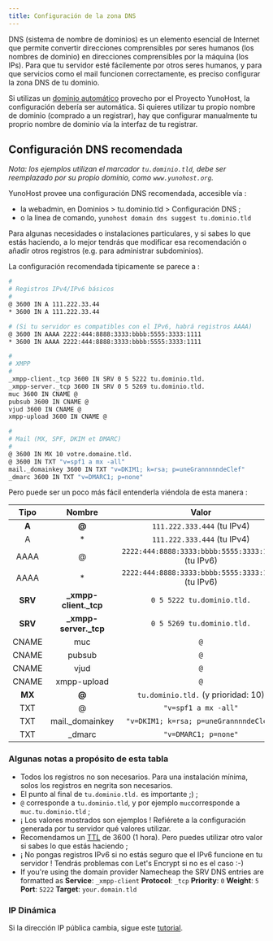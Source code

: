 ```yaml
---
title: Configuración de la zona DNS
---
```


DNS (sistema de nombre de dominios) es un elemento esencial de Internet que permite convertir direcciones comprensibles por seres humanos (los nombres de dominio) en direcciones comprensibles por la máquina (los IPs). Para que tu servidor esté fácilemente por otros seres humanos, y para que servicios como el mail funcionen correctamente, es preciso configurar la zona DNS de tu dominio.

Si utilizas un [dominio automático](/admin/tutorials/domains/dns_nohost_me) provecho por el Proyecto YunoHost, la configuración debería ser automática. Si quieres utilizar tu propio nombre de dominio (comprado a un registrar), hay que configurar manualmente tu proprio nombre de dominio vía la interfaz de tu registrar.

## Configuración DNS recomendada

*Nota: los ejemplos utilizan el marcador `tu.dominio.tld`, debe ser reemplazado por su propio dominio, como `www.yunohost.org`.*

YunoHost provee una configuración DNS recomendada, accesible vía :

- la webadmin, en Dominios > tu.dominio.tld > Configuración DNS ;
- o la linea de comando, `yunohost domain dns suggest tu.dominio.tld`

Para algunas necesidades o instalaciones particulares, y si sabes lo que estás haciendo, a lo mejor tendrás que modificar esa recomendación o añadir otros registros (e.g. para administrar subdominios).

La configuración recomendada típicamente se parece a :

```bash
#
# Registros IPv4/IPv6 básicos
#
@ 3600 IN A 111.222.33.44
* 3600 IN A 111.222.33.44

# (Si tu servidor es compatibles con el IPv6, habrá registros AAAA)
@ 3600 IN AAAA 2222:444:8888:3333:bbbb:5555:3333:1111
* 3600 IN AAAA 2222:444:8888:3333:bbbb:5555:3333:1111

#
# XMPP
#
_xmpp-client._tcp 3600 IN SRV 0 5 5222 tu.dominio.tld.
_xmpp-server._tcp 3600 IN SRV 0 5 5269 tu.dominio.tld.
muc 3600 IN CNAME @
pubsub 3600 IN CNAME @
vjud 3600 IN CNAME @
xmpp-upload 3600 IN CNAME @

#
# Mail (MX, SPF, DKIM et DMARC)
#
@ 3600 IN MX 10 votre.domaine.tld.
@ 3600 IN TXT "v=spf1 a mx -all"
mail._domainkey 3600 IN TXT "v=DKIM1; k=rsa; p=uneGrannnnndeClef"
_dmarc 3600 IN TXT "v=DMARC1; p=none"
```

Pero puede ser un poco más fácil entenderla viéndola de esta manera :

| Tipo    | Nombre                 | Valor                                                  |
| :-----: | :--------------------: | :----------------------------------------------------: |
|  **A**  |   **@**                |  `111.222.333.444` (tu IPv4)                           |
|    A    |   *                    |  `111.222.333.444` (tu IPv4)                           |
|  AAAA   |   @                    |  `2222:444:8888:3333:bbbb:5555:3333:1111` (tu IPv6)    |
|  AAAA   |   *                    |  `2222:444:8888:3333:bbbb:5555:3333:1111` (tu IPv6)    |
| **SRV** | **_xmpp-client._tcp**  |  `0 5 5222 tu.dominio.tld.`                            |
| **SRV** | **_xmpp-server._tcp**  |  `0 5 5269 tu.dominio.tld.`                            |
|  CNAME  |   muc                  |  `@`                                                   |
|  CNAME  |   pubsub               |  `@`                                                   |
|  CNAME  |   vjud                 |  `@`                                                   |
|  CNAME  |   xmpp-upload          |  `@`                                                   |
| **MX**  | **@**                  |  `tu.dominio.tld.`     (y prioridad: 10)               |
|   TXT   |   @                    |  `"v=spf1 a mx -all"`                |
|   TXT   |  mail._domainkey       |  `"v=DKIM1; k=rsa; p=uneGrannnndeClef"`                |
|   TXT   |  _dmarc                |  `"v=DMARC1; p=none"`                                  |

### Algunas notas a propósito de esta tabla

- Todos los registros no son necesarios. Para una instalación mínima, solos los registros en negrita son necesarios.
- El punto al final de `tu.dominio.tld.` es importante ;) ;
- `@` corresponde a `tu.dominio.tld`, y por ejemplo `muc`corresponde a `muc.tu.dominio.tld` ;
- ¡ Los valores mostrados son ejemplos ! Refiérete a la configuración generada por tu servidor qué valores utilizar.
- Recomendamos un [TTL](https://en.wikipedia.org/wiki/Time_to_live) de 3600 (1 hora). Pero puedes utilizar otro valor si sabes lo que estás haciendo ;
- ¡ No pongas registros IPv6 si no estás seguro que el IPv6 funcione en tu servidor ! Tendrás problemas con Let's Encrypt si no es el caso :-)
- If you're using the domain provider Namecheap the SRV DNS entries are formatted as **Service**: `_xmpp-client` **Protocol**: `_tcp` **Priority**: `0` **Weight**: `5` **Port**: `5222` **Target**: `your.domain.tld`

### IP Dinámica

Si la dirección IP pública cambia, sigue este [tutorial](/admin/tutorials/domains/dns_dynamicip).
